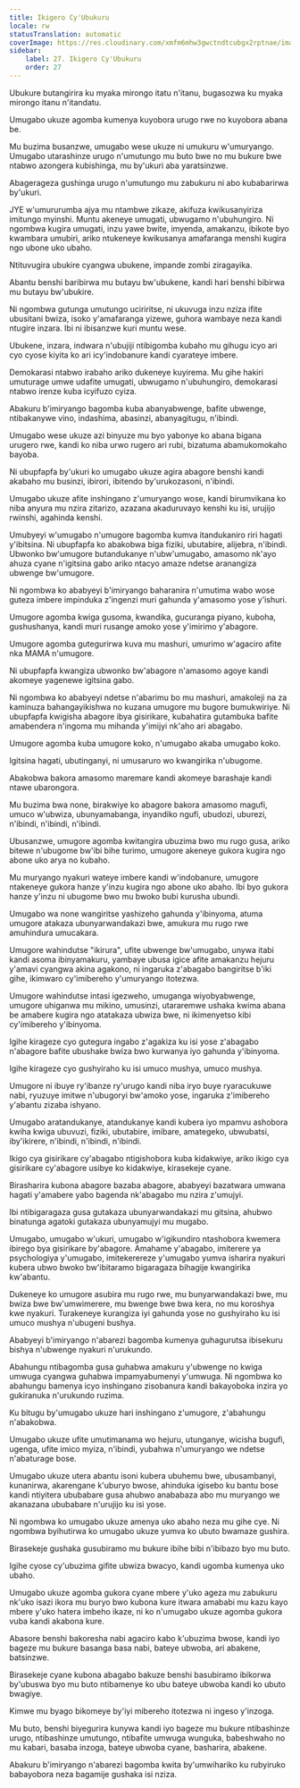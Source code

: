 ```yaml
---
title: Ikigero Cy'Ubukuru
locale: rw
statusTranslation: automatic
coverImage: https://res.cloudinary.com/xmfm6mhw3gwctndtcubgx2rptnae/image/upload/v1740337243/small_cover_educacion_fundamental_a051170f1c.webp
sidebar:
    label: 27. Ikigero Cy'Ubukuru
    order: 27
---
```

Ubukure butangirira ku myaka mirongo itatu n'itanu, bugasozwa ku myaka mirongo itanu n'itandatu.

Umugabo ukuze agomba kumenya kuyobora urugo rwe no kuyobora abana be.

Mu buzima busanzwe, umugabo wese ukuze ni umukuru w'umuryango. Umugabo utarashinze urugo n'umutungo mu buto bwe no mu bukure bwe ntabwo azongera kubishinga, mu by'ukuri aba yaratsinzwe.

Abagerageza gushinga urugo n'umutungo mu zabukuru ni abo kubabarirwa by'ukuri.

JYE w'umururumba ajya mu ntambwe zikaze, akifuza kwikusanyiriza imitungo myinshi. Muntu akeneye umugati, ubwugamo n'ubuhungiro. Ni ngombwa kugira umugati, inzu yawe bwite, imyenda, amakanzu, ibikote byo kwambara umubiri, ariko ntukeneye kwikusanya amafaranga menshi kugira ngo ubone uko ubaho.

Ntituvugira ubukire cyangwa ubukene, impande zombi ziragayika.

Abantu benshi baribirwa mu butayu bw'ubukene, kandi hari benshi bibirwa mu butayu bw'ubukire.

Ni ngombwa gutunga umutungo uciriritse, ni ukuvuga inzu nziza ifite ubusitani bwiza, isoko y'amafaranga yizewe, guhora wambaye neza kandi ntugire inzara. Ibi ni ibisanzwe kuri muntu wese.

Ubukene, inzara, indwara n'ubujiji ntibigomba kubaho mu gihugu icyo ari cyo cyose kiyita ko ari icy'indobanure kandi cyarateye imbere.

Demokarasi ntabwo irabaho ariko dukeneye kuyirema. Mu gihe hakiri umuturage umwe udafite umugati, ubwugamo n'ubuhungiro, demokarasi ntabwo irenze kuba icyifuzo cyiza.

Abakuru b'imiryango bagomba kuba abanyabwenge, bafite ubwenge, ntibakanywe vino, indashima, abasinzi, abanyagitugu, n'ibindi.

Umugabo wese ukuze azi binyuze mu byo yabonye ko abana bigana urugero rwe, kandi ko niba urwo rugero ari rubi, bizatuma abamukomokaho bayoba.

Ni ubupfapfa by'ukuri ko umugabo ukuze agira abagore benshi kandi akabaho mu businzi, ibirori, ibitendo by'urukozasoni, n'ibindi.

Umugabo ukuze afite inshingano z'umuryango wose, kandi birumvikana ko niba anyura mu nzira zitarizo, azazana akaduruvayo kenshi ku isi, urujijo rwinshi, agahinda kenshi.

Umubyeyi w'umugabo n'umugore bagomba kumva itandukaniro riri hagati y'ibitsina. Ni ubupfapfa ko abakobwa biga fiziki, ubutabire, alijebra, n'ibindi. Ubwonko bw'umugore butandukanye n'ubw'umugabo, amasomo nk'ayo ahuza cyane n'igitsina gabo ariko ntacyo amaze ndetse aranangiza ubwenge bw'umugore.

Ni ngombwa ko ababyeyi b'imiryango baharanira n'umutima wabo wose guteza imbere impinduka z'ingenzi muri gahunda y'amasomo yose y'ishuri.

Umugore agomba kwiga gusoma, kwandika, gucuranga piyano, kuboha, gushushanya, kandi muri rusange amoko yose y'imirimo y'abagore.

Umugore agomba gutegurirwa kuva mu mashuri, umurimo w'agaciro afite nka MAMA n'umugore.

Ni ubupfapfa kwangiza ubwonko bw'abagore n'amasomo agoye kandi akomeye yagenewe igitsina gabo.

Ni ngombwa ko ababyeyi ndetse n'abarimu bo mu mashuri, amakoleji na za kaminuza bahangayikishwa no kuzana umugore mu bugore bumukwiriye. Ni ubupfapfa kwigisha abagore ibya gisirikare, kubahatira gutambuka bafite amabendera n'ingoma mu mihanda y'imijyi nk'aho ari abagabo.

Umugore agomba kuba umugore koko, n'umugabo akaba umugabo koko.

Igitsina hagati, ubutinganyi, ni umusaruro wo kwangirika n'ubugome.

Abakobwa bakora amasomo maremare kandi akomeye barashaje kandi ntawe ubarongora.

Mu buzima bwa none, birakwiye ko abagore bakora amasomo magufi, umuco w'ubwiza, ubunyamabanga, inyandiko ngufi, ubudozi, uburezi, n'ibindi, n'ibindi, n'ibindi.

Ubusanzwe, umugore agomba kwitangira ubuzima bwo mu rugo gusa, ariko bitewe n'ubugome bw'ibi bihe turimo, umugore akeneye gukora kugira ngo abone uko arya no kubaho.

Mu muryango nyakuri wateye imbere kandi w'indobanure, umugore ntakeneye gukora hanze y'inzu kugira ngo abone uko abaho. Ibi byo gukora hanze y'inzu ni ubugome bwo mu bwoko bubi kurusha ubundi.

Umugabo wa none wangiritse yashizeho gahunda y'ibinyoma, atuma umugore atakaza ubunyarwandakazi bwe, amukura mu rugo rwe amuhindura umucakara.

Umugore wahindutse "ikirura", ufite ubwenge bw'umugabo, unywa itabi kandi asoma ibinyamakuru, yambaye ubusa igice afite amakanzu hejuru y'amavi cyangwa akina agakono, ni ingaruka z'abagabo bangiritse b'iki gihe, ikimwaro cy'imibereho y'umuryango itotezwa.

Umugore wahindutse intasi igezweho, umuganga wiyobyabwenge, umugore uhiganwa mu mikino, umusinzi, utararemwe ushaka kwima abana be amabere kugira ngo atatakaza ubwiza bwe, ni ikimenyetso kibi cy'imibereho y'ibinyoma.

Igihe kirageze cyo gutegura ingabo z'agakiza ku isi yose z'abagabo n'abagore bafite ubushake bwiza bwo kurwanya iyo gahunda y'ibinyoma.

Igihe kirageze cyo gushyiraho ku isi umuco mushya, umuco mushya.

Umugore ni ibuye ry'ibanze ry'urugo kandi niba iryo buye ryaracukuwe nabi, ryuzuye imitwe n'ubugoryi bw'amoko yose, ingaruka z'imibereho y'abantu zizaba ishyano.

Umugabo aratandukanye, atandukanye kandi kubera iyo mpamvu ashobora kwiha kwiga ubuvuzi, fiziki, ubutabire, imibare, amategeko, ubwubatsi, iby'ikirere, n'ibindi, n'ibindi, n'ibindi.

Ikigo cya gisirikare cy'abagabo ntigishobora kuba kidakwiye, ariko ikigo cya gisirikare cy'abagore usibye ko kidakwiye, kirasekeje cyane.

Birasharira kubona abagore bazaba abagore, ababyeyi bazatwara umwana hagati y'amabere yabo bagenda nk'abagabo mu nzira z'umujyi.

Ibi ntibigaragaza gusa gutakaza ubunyarwandakazi mu gitsina, ahubwo binatunga agatoki gutakaza ubunyamujyi mu mugabo.

Umugabo, umugabo w'ukuri, umugabo w'igikundiro ntashobora kwemera ibirego bya gisirikare by'abagore. Amahame y'abagabo, imiterere ya psychologiya y'umugabo, imitekerereze y'umugabo yumva isharira nyakuri kubera ubwo bwoko bw'ibitaramo bigaragaza bihagije kwangirika kw'abantu.

Dukeneye ko umugore asubira mu rugo rwe, mu bunyarwandakazi bwe, mu bwiza bwe bw'umwimerere, mu bwenge bwe bwa kera, no mu koroshya kwe nyakuri. Turakeneye kurangiza iyi gahunda yose no gushyiraho ku isi umuco mushya n'ubugeni bushya.

Ababyeyi b'imiryango n'abarezi bagomba kumenya guhagurutsa ibisekuru bishya n'ubwenge nyakuri n'urukundo.

Abahungu ntibagomba gusa guhabwa amakuru y'ubwenge no kwiga umwuga cyangwa guhabwa impamyabumenyi y'umwuga. Ni ngombwa ko abahungu bamenya icyo inshingano zisobanura kandi bakayoboka inzira yo gukiranuka n'urukundo ruzima.

Ku bitugu by'umugabo ukuze hari inshingano z'umugore, z'abahungu n'abakobwa.

Umugabo ukuze ufite umutimanama wo hejuru, utunganye, wicisha bugufi, ugenga, ufite imico myiza, n'ibindi, yubahwa n'umuryango we ndetse n'abaturage bose.

Umugabo ukuze utera abantu isoni kubera ubuhemu bwe, ubusambanyi, kunanirwa, akarengane k'uburyo bwose, ahinduka igisebo ku bantu bose kandi ntiyitera ububabare gusa ahubwo anababaza abo mu muryango we akanazana ububabare n'urujijo ku isi yose.

Ni ngombwa ko umugabo ukuze amenya uko abaho neza mu gihe cye. Ni ngombwa byihutirwa ko umugabo ukuze yumva ko ubuto bwamaze gushira.

Birasekeje gushaka gusubiramo mu bukure ibihe bibi n'ibibazo byo mu buto.

Igihe cyose cy'ubuzima gifite ubwiza bwacyo, kandi ugomba kumenya uko ubaho.

Umugabo ukuze agomba gukora cyane mbere y'uko ageza mu zabukuru nk'uko isazi ikora mu buryo bwo kubona kure itwara amababi mu kazu kayo mbere y'uko hatera imbeho ikaze, ni ko n'umugabo ukuze agomba gukora vuba kandi akabona kure.

Abasore benshi bakoresha nabi agaciro kabo k'ubuzima bwose, kandi iyo bageze mu bukure basanga basa nabi, bateye ubwoba, ari abakene, batsinzwe.

Birasekeje cyane kubona abagabo bakuze benshi basubiramo ibikorwa by'ubuswa byo mu buto ntibamenye ko ubu bateye ubwoba kandi ko ubuto bwagiye.

Kimwe mu byago bikomeye by'iyi mibereho itotezwa ni ingeso y'inzoga.

Mu buto, benshi biyegurira kunywa kandi iyo bageze mu bukure ntibashinze urugo, ntibashinze umutungo, ntibafite umwuga wunguka, babeshwaho no mu kabari, basaba inzoga, bateye ubwoba cyane, basharira, abakene.

Abakuru b'imiryango n'abarezi bagomba kwita by'umwihariko ku rubyiruko babayobora neza bagamije gushaka isi nziza.


